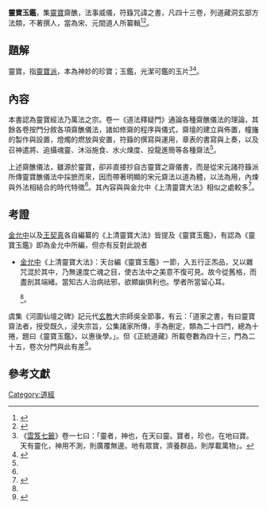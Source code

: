 {{道教}}
'''靈寶玉鑑'''，集[[靈寶經|靈寶]]齋醮，法事威儀，符籙咒諱之書，凡四十三卷，列道藏洞玄部方法類，不著撰人，當為宋、元間道人所纂輯<ref>{{cite web|author1=道教辭典|title=靈寶玉鑑|url=http://dictionary.theway.hk/%E9%9D%88%E5%AF%B6%E7%8E%89%E9%91%91/|access-date=2017-01-03|archive-date=2021-05-11|archive-url=https://web.archive.org/web/20210511194009/https://dictionary.theway.hk/%E9%9D%88%E5%AF%B6%E7%8E%89%E9%91%91/|dead-url=no}}</ref><ref name="tao">{{cite journal|author1=邱坤良|title=道士、科儀與戲劇 ― 以雷晉壇《太上正壹敕水禁壇玄科》為中心|journal=戲劇學刊|date=2009|url=http://1www.tnua.edu.tw/~TNUA_THEATRE/files/archive/298_d672ec75.pdf|access-date=2017-01-03|archive-date=2019-06-03|archive-url=https://web.archive.org/web/20190603111322/http://1www.tnua.edu.tw/~TNUA_THEATRE/files/archive/298_d672ec75.pdf|dead-url=no}}</ref>。

== 題解 ==
靈寶，指[[靈寶派|靈寶派]]，本為神妙的珍寶；玉鑑，光潔可鑑的玉片<ref>《[[雲笈七籤|雲笈七籤]]》卷一七曰：「靈者，神也，在天曰靈。寶者，珍也，在地曰寶。天有靈化，神用不測，則廣覆無邊。地有眾寶，濟養群品，則厚載萬物」。</ref><ref>{{cite web|title=玉鉴的意思|url=http://www.hujiang.com/cidian/yujian_233904/|access-date=2017-01-03|archive-date=2018-07-26|archive-url=https://web.archive.org/web/20180726072336/https://www.hujiang.com/cidian/yujian_233904/|dead-url=no}}</ref>。

== 內容 == 
本書認為靈寶經法乃萬法之宗。卷一《道法釋疑門》通論各種齋醮儀法的理論，其餘各卷按門分敘各項齋醮儀法，諸如修齋的程序與儀式，齋壇的建立與佈置，幢旛的製作與設置，燈燭的燃放與安置，符籙的撰寫與運用，章表的書寫與上奏，以及召神遣將、追攝魂靈、沐浴施食、水火煉度、投龍進簡等各種齋法<ref name="tao2"/>。

上述齋醮儀法，雖源於靈寶，卻非直接抄自古靈寶之齋儀書，而是從宋元諸符籙派所傳靈寶醮儀法中採摭而來，因而帶著明顯的宋元齋法以道為體，以法為用，內煉與外法相結合的時代特徵<ref name="tao2"/>。其內容與與金允中《上清靈寶大法》相似之處較多<ref>{{cite journal|author1=謝世維|title=宋元時期的「東華派」探討|journal=東吳中文學報|date=2012|volume=23|url=http://163.14.230.11/files/paper/52_7105322c.pdf|access-date=2017-01-03|archive-date=2016-12-29|archive-url=https://web.archive.org/web/20161229031355/http://163.14.230.11/files/paper/52_7105322c.pdf|dead-url=yes}}</ref>。

== 考證 ==
[[金允中|金允中]]以及[[王契真|王契真]]各自編纂的《上清靈寶大法》皆提及《靈寶玉鑑》，有認為《靈寶玉鑑》即為金允中所編，但亦有反對此說者<ref>
*[[金允中|金允中]]《上清靈寶大法》：天台編《靈寶玉鑑》一節，入五行正炁品，又以雜咒混於其中，乃無速度亡魂之目，使古法中之美意不復可見。故今從舊格，而盡剖其端緒。當知古人治病祛邪，欲顯幽俱利也。學者所當留心耳。</ref><ref name="tao"/>。

虞集《河圖仙壇之碑》記元代[[玄教|玄教]]大宗師吳全節事，有云：「道家之書，有曰靈寶齋法者，授受既久，浸失宗旨，公集諸家所傳，手為刪定，類為二十四門，總為十捲，題曰《靈寶玉鑑》，以惠後學。」。但《正統道藏》所載卷數為四十三，門為二十五，卷次分門與此有差<ref name="tao2">{{cite web|author1=卿希泰|title=中國道教|url=http://www.phoer.net/history/taoism/taoism_182.htm|access-date=2017-01-03|archive-date=2019-06-11|archive-url=https://web.archive.org/web/20190611205211/http://www.phoer.net/history/taoism/taoism_182.htm|dead-url=no}}</ref>。

== 參考文獻 ==
{{Reflist|2}}

[[Category:道經|Category:道經]]